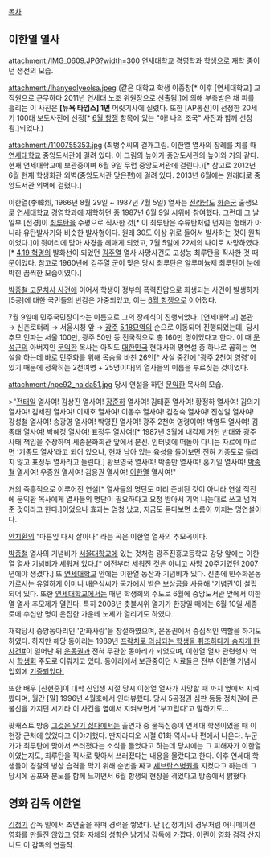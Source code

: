 [[목차]]
== 이한열 열사 ==
attachment:/IMG_0609.JPG?width=300
[[연세대학교]] 경영학과 학생으로 재학 중이던 생전의 모습.

attachment:/Ihanyeolyeolsa.jpeg
(같은 대학교 학생 이종창[* 이후 [연세대학교] 교직원으로 근무하다 2011년 연세대 노조 위원장으로 선출됨.]에 의해 부축받은 채 피를 흘리는 이 사진은 '''[뉴욕 타임스] 1면''' 머릿기사에 실렸다. 또한 [AP통신]이 선정한 20세기 100대 보도사진에 선정[* [[6월 항쟁]] 항목에 있는 "아! 나의 조국" 사진과 함께 선정됨.]되었다.)

attachment:/1100755353.jpg
(최병수씨의 걸개그림. 이한열 열사의 장례를 치를 때 [[연세대학교]] 중앙도서관에 걸려 있다. 이 그림의 높이가 중앙도서관의 높이와 거의 같다. 현재 연세대학교에 보관중이며 6월 9일 무렵 중앙도서관에 걸린다.)[* 참고로 2012년 6월 현재 학생회관 외벽(중앙도서관 맞은편)에 걸려 있다. 2013년 6월에는 원래대로 중앙도서관 외벽에 걸렸다.]

이한열(李韓烈, 1966년 8월 29일 ~ 1987년 7월 5일) 열사는 [[전라남도]] [[화순군]] 출생으로 [[연세대학교]] 경영학과에 재학하던 중 1987년 6월 9일 시위에 참여했다. 그런데 그 날 일부 [전경]이 [[최루탄]]을 수평으로 직사한 것[* 이 최루탄은 수류탄처럼 던지는 형태가 아니라 유탄발사기와 비슷한 발사형이다. 원래 30도 이상 위로 들어서 발사하는 것이 원칙이었다.]이 뒷머리에 맞아 사경을 헤매게 되었고, 7월 5일에 22세의 나이로 사망하였다.[* [[4.19 혁명]]의 발화선이 되었던 [[김주열]] 열사 사망사건도 고성능 최루탄을 직사한 것 때문이었다. 참고로 1960년에 김주열 군이 맞은 당시 최루탄은 알루미늄제 최루탄이 눈에 박힌 끔찍한 모습이였다.]

[[박종철 고문치사 사건]]에 이어서 학생이 정부의 폭력진압으로 희생되는 사건이 발생하자 [5공]에 대한 국민들의 반감은 가중되었고, 이는 [[6월 항쟁]]으로 이어졌다.

7월 9일에 민주국민장이라는 이름으로 그의 장례식이 진행되었다. [연세대학교] 본관 → 신촌로터리 → 서울시청 앞 → [[광주]] [[망월묘지공원|5.18묘역]]의 순으로 이동되며 진행되었는데, 당시 추모 인파는 서울 100만, 광주 50만 등 전국적으로 총 160만 명이었다고 한다. 이 때 [[문성근]]의 아버지인 [[문익환]] 목사는 아직도 [[대한민국]] 현대사의 명연설 중 하나로 꼽히는 연설을 하는데 바로 민주화를 위해 목숨을 바친 26인[* 사실 중간에 '광주 2천여 영령'이 있기 때문에 정확히는 2천여명 + 25명이다]의 열사들의 이름을 부르짖는 것이었다.

attachment:/npe92_nalda51.jpg
당시 연설을 하던 [[문익환]] 목사의 모습.

>"[[전태일]] 열사여! 김상진 열사여! [[장준하]] 열사여! 김태훈 열사여! 황정하 열사여! 김의기 열사여! 김세진 열사여! 이재호 열사여! 이동수 열사여! 김경숙 열사여! 진성일 열사여! 강성철 열사여! 송광영 열사여! 박영진 열사여! 광주 2천여 영령이여! 박영두 열사여! 김종태 열사여! 박혜정 열사여! 표정두 열사여![* 1987년 3월에 내각제 개헌 반대와 광주사태 책임을 주장하며 세종문화회관 앞에서 분신. 인터넷에 떠돌아 다니는 자료에 따르면 '기종도 열사'라고 되어 있으나, 현재 남아 있는 육성을 들어보면 전혀 기종도로 들리지 않고 표정두 열사라고 들린다.] 황보영국 열사여! 박종만 열사여! 홍기일 열사여! [[박종철]] 열사여! 우종원 열사여! 김용권 열사여! [[이한열]] 열사여!"

거의 즉흥적으로 이루어진 연설[* 열사들의 명단도 미리 준비된 것이 아니라 연설 직전에 문익환 목사에게 열사들의 명단이 필요하다고 요청 받아서 기억 나는대로 쓰고 넘겨준 것이라고 한다.]이었으나 효과는 엄청 났고, 지금도 듣다보면 소름이 끼치는 명연설이다.

[[안치환]]의 "마른잎 다시 살아나" 라는 곡은 이한열 열사의 추모곡이다.

[[박종철 고문치사 사건|박종철]] 열사의 기념비가 [[서울대학교]]에 있는 것처럼 광주진흥고등학교 강당 앞에는 이한열 열사 기념비가 세워져 있다.[* 예전부터 세워진 것은 아니고 사망 20주기였던 2007년에야 생겼다.] 또 [[연세대학교]] 안에는 이한열 동산과 기념비가 있다. 신촌에 민주화운동가로서는 유일하게 어머니 배은심씨가 국가에서 받은 보상금을 사용해 '기념관'이 설립되어 있다. 또한 [[연세대학교]]에서는 매년 학생회의 주도로 6월에 중앙도서관 앞에서 이한열 열사 추모제가 열린다. 특히 2008년 촛불시위 열기가 한창일 때에는 6월 10일 세종로에 수십만 명이 운집한 가운데 노제가 열리기도 하였다.

재학당시 중앙동아리인 '만화사랑'을 창설하였으며, 운동권에서 중심적인 역할을 하기도 하였다. 하지만 해당 동아리는 1989년 [[설인종 폭행치사 사건|프락치로 의심되는 학생을 취조하다가 숨지게 한 사건]][http://www.sisapress.com/news/articleView.html?idxno=40451 #]이 일어난 뒤 [[운동권]]과 전혀 무관한 동아리가 되었으며, 이한열 열사 관련행사 역시 [[학생회]] 주도로 이뤄지고 있다. 동아리에서 보관중이던 사료들은 전부 이한열 기념사업회에 [http://news.donga.com/3/all/20120801/48229497/1 기증되었다.]

또한 배우 [신현준]이 대학 신입생 시절 당시 이한열 열사가 사망할 때 까지 옆에서 지켜봤다며, 월간 [말] 1996년 4월호에서 인터뷰했다. 당시 5공정권 심판 등등 정치권에 큰 불신을 가지던 시기라 이 사건을 옆에서 지켜보면서 '부끄럽다'고 말하기도...

팟캐스트 방송 [[그것은 알기 싫다]]에서는 출연자 중 물뚝심송이 연세대 학생이였을 때 이 현장 근처에 있었다고 이야기했다. 딴지라디오 시절 61화 역사=나 편에서 나온다. 누군가가 최루탄에 맞아서 쓰러졌다는 소식을 들었다고 하는데 당시에는 그 피해자가 이한열이였는지도, 최루탄을 직사로 맞아서 쓰러졌다는 내용을 몰랐다고 한다. 이후 연세대 학생들이 경찰의 병상 습격을 막기 위해 순번을 짜고 [[연세대학교|세브란스병원]]을 지켰다고 하는데 그 당시에 공포와 분노를 함께 느끼면서 6월 항쟁의 현장을 겪었다고 방송에서 밝혔다.
== 영화 감독 이한열 ==
[[김청기]] 감독 밑에서 조연출을 하며 경력을 쌓았다. 단 [김청기]의 경우처럼 애니메이션 영화를 만들진 않았고 영화 자체의 성향은 [[남기남]] 감독에 가깝다. 어린이 영화 검객 산지니도 이 감독의 연출작.
